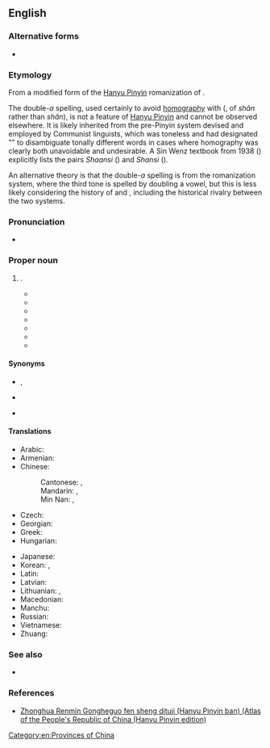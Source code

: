 {{also|Shanxi}}
==English==
{{Wikipedia}}
{{commonscat}}

===Alternative forms===
* {{alter|en|Shanxi||proscribed}}

===Etymology===
From a modified form of the [[Hanyu Pinyin]] romanization of {{zh-m|陝西}}.

The double-''a'' spelling, used certainly to avoid [[homography]] with {{m|en|Shanxi}} ({{zh-m|山西}}, of ''shān'' rather than ''shǎn''), is not a feature of [[Hanyu Pinyin]] and cannot be observed elsewhere. It is likely inherited from the pre-Pinyin {{w|Sin Wenz}} system devised and employed by Communist linguists, which was toneless and had designated "{{w|Sin Wenz#Irregular spellings|irregular spellings}}" to disambiguate tonally different words in cases where homography was clearly both unavoidable and undesirable. A Sin Wenz textbook from 1938 ([https://archive.org/stream/zhongwenladinghu00xuzh#page/61/mode/1up {{lang|zh|《中文拉丁化課本》}}]) explicitly lists the pairs ''Shaansi'' ({{zh-m|陝西|tr=-}}) and ''Shansi'' ({{zh-m|山西|tr=-}}).

An alternative theory is that the double-''a'' spelling is from the {{w|Gwoyeu Romatzyh}} romanization system, where the third tone is spelled by doubling a vowel, but this is less likely considering the history of {{w|Gwoyeu Romatzyh}} and {{w|Sin Wenz}}, including the historical rivalry between the two systems.

===Pronunciation===
* {{IPA|en|/ʃɑːnˈʃiː/|/ˈʃænˈʃiː/}}

===Proper noun===
{{en-proper noun}}

# {{place|en|[[province]]|c/China|with [[its]] [[capital]] at [[Xi'an]] and [[including]] the [[Wei River]] [[valley]] and the [[fertile]] [[southern]] [[half]] of the [[Ordos]] [[loop|Loop]], [[comprising]] [[much]] of the [[Loess Plateau]]}}.
#* {{quote-book
|en
|year=1856
|author=Thomas Taylor Meadows
|title=The Chinese and their Rebellions
|url=https://archive.org/details/chinesetheirrebe00mead/
|location=[[London]]
|publisher={{w|Smith, Elder & Co.}}
|OCLC=318266730
|page=176
|pageurl=https://archive.org/details/chinesetheirrebe00mead/page/176/
|text=The fact, therefore, that the Tae pings, when they raised the siege of Hwae king on the 1st September marched westwards by it into '''Shan se''', shows that the Imperial forces were strong enough to prevent their descent by the Wei river.
|brackets=on}}
#* {{quote-book
|en
|date=24 June 1963
|last=Yang
|first=Chung-chien
|chapter=Questions of Neotectonics in the Northern Foothills of the Ch'inling
|editor=V. N. Pavlinov
|title=Works of the First Conference on Neotectonics in China
|url=https://books.google.com/books?id=XPg_AAAAIAAJ
|OCLC=38685280
|page=123
|pageurl=https://www.google.com/books/edition/Works_of_the_First_Conference_on_Neotect/XPg_AAAAIAAJ?gbpv=1&pg=PA123
|text=In the fluvial deposits which have developed to the west of the village of T'ungeshanchen in Yuanchu County of '''Shenhsi''' Province, one can find the Nihewan fauna (Axis rugosus, etc.).
|brackets=on}}
#* {{quote-journal
|en
|year=1979
|month=July
|title=2,000-year-old Paper
|journal=Eastern Horizon
|url=https://archive.org/details/sim_eastern-horizon_1979-07_18_7/
|volume=XVIII
|issue=7
|location=[[Hong Kong]]
|publisher=Eastern Horizon Press
|issn=0012-8813
|oclc=751117974
|page=51
|pageurl=https://archive.org/details/sim_eastern-horizon_1979-07_18_7/page/51/
|text=Three pieces of paper which may date back to between 73 and 49 BC were recently found in Fufeng county, '''Shaanxi''' province.}}
#* {{quote-journal
|en
|year=1979
|month=August
|author=Lan Cao
|title=Tomb of the Yellow Emperor
|journal={{w|China Reconstructs}}
|url=https://archive.org/details/cr196912/CR1979-08/
|publisher={{w|China Welfare Institute}}
|volume=XXVIII
|issue=8
|issn=0009-4447
|oclc=1554324
|page=64
|pageurl=https://archive.org/details/cr196912/CR1979-08/page/n65/
|column=1
|text=HUANG DI, the legendary Yellow Emperor to whom is attributed the founding of the Chinese nation about 2000 B.C., is said to have been buried on the loess plateau. There is a tomb in '''Shaanxi''' province’s Huangling county which has long been honored as his.}}
#* {{quote-journal
|en
|url=https://archive.org/details/proceedingsoflin107linn/
|year=1984
|title=The Phylogenetic Position of the Eugaleaspida in China
|author=Pan Jiang (P'an Kiang)
|journal={{w|Proceedings of the Linnean Society of New South Wales}}
|volume=107
|page=311
|issn=0370-047X
|oclc=1755950
|pageurl=https://archive.org/details/proceedingsoflin107linn/page/311/
|text=Relevant new discoveries in China, not yet described, include polybranchiaspids and hanyangaspids which were recently (1981-82) recovered from an Early Silurian formation in western Hunan Province of south China, and in southern '''Shaanxi''' Province, west China.}}
#* {{quote-web
|en
|date=13 January 2019
|title=21 die in China coal mine collapse
|archiveurl=https://web.archive.org/web/20190113115506/https://www.efe.com/efe/english/world/21-die-in-china-coal-mine-collapse/50000262-3865363
|archivedate=13 Jan 2019
|work={{w|EFE}}
|text=Twenty one people were killed in China after the roof of a coal mine collapsed in Lijiagou, in the central province '''Shaanxi''', state media reported on Sunday.}}
#* {{seemoreCites|en}}

====Synonyms====
* {{l|en|Shen-hsi}}, {{l|en|Shenhsi}}
* {{l|en|Shensi}}
* {{q|obsolete}} {{l|en|Xensi}}

====Translations====
{{trans-top|province of northwest China}}
* Arabic: {{t|ar|شَانْشِي|m}}
* Armenian: {{t|hy|Շենսի}}
* Chinese:
*: Cantonese: {{t|yue|陝西|sc=Hani}}, {{t|yue|陕西|tr=sim2 sai1|sc=Hani}}
*: Mandarin: {{t+|cmn|陝西|sc=Hani}}, {{t+|cmn|陕西|tr=Shǎnxī|sc=Hani}}
*: Min Nan: {{t|nan|陝西|sc=Hani}}, {{t|nan|陕西|tr=Siám-sai|sc=Hani}}
* Czech: {{t|cs|Šen-si}}
* Georgian: {{t|ka|შენსი}}
* Greek: {{t|el|Σαανσί}}
* Hungarian: {{t|hu|Senhszi}}
{{trans-mid}}
* Japanese: {{t|ja|陝西|tr=せんせい, Sensei}}
* Korean: {{t|ko|^산시}}, {{t|ko|섬서}}
* Latin: {{t|la|Xensi}}
* Latvian: {{t|lv|Šaaņsji}}
* Lithuanian: {{t|lt|Šaansi}}, {{t|lt|Šensi}}
* Macedonian: {{t|mk|Шенсји}}
* Manchu: {{t|mnc|ᡧᠠᠨᠰᡳ}}
* Russian: {{t+|ru|Шэньси́|f}} {{qualifier|indeclinable}}
* Vietnamese: {{t+|vi|Thiểm Tây}}
* Zhuang: {{t|za|Sanjsih}}
{{trans-bottom}}

===See also===
* {{l|en|Shanxi}}

===References===
* [https://web.archive.org/web/20160326042712/https://www.paragonbook.com/html/browsesubj/fullcitation.cfm?item=35277 Zhonghua Renmin Gongheguo fen sheng dituji (Hanyu Pinyin ban) (Atlas of the People's Republic of China (Hanyu Pinyin edition)]

[[Category:en:Provinces of China]]